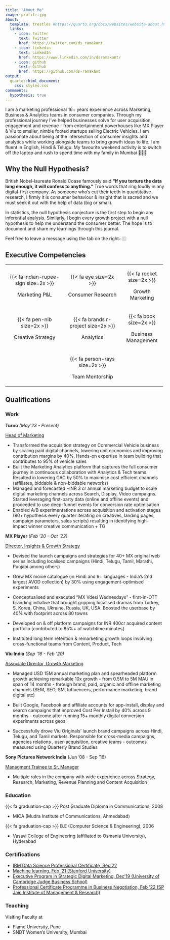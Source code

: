```yaml
---
title: "About Me"
image: profile.jpg
about:
  template: trestles #https://quarto.org/docs/websites/website-about.html#templates
  links:
    - icon: twitter
      text: Twitter
      href: https://twitter.com/ds_ramakant
    - icon: linkedin
      text: LinkedIn
      href: https://www.linkedin.com/in/dsramakant/
    - icon: github
      text: Github
      href: https://github.com/ds-ramakant
output:
  quarto::html_document:
    css: styles.css
commments:
  hypothesis: true
---
```


I am a marketing professional 16+ years experience across Marketing, Business & Analytics teams in consumer companies. Through my professional journey I've helped businesses solve for user acquisition, engagement and revenue - from entertainment powerhouses like MX Player & Viu to smaller, nimble footed startups selling Electric Vehicles. I am passionate about being at the intersection of consumer insights and analytics while working alongside teams to bring growth ideas to life. I am fluent in English, Hindi & Telugu. My favourite weekend activity is to switch off the laptop and rush to spend time with my family in Mumbai 👨‍👩‍👧

## Why the Null Hypothesis?

British Nobel-laureate Ronald Coase famously said **"If you torture the data long enough, it will confess to anything."** True words that ring loudly in any digital-first company. As someone who's cut their teeth in quantitative research, I firmly it is consumer behaviour & insight that is sacred and we must seek it out with the help of data (big or small).

In statistics, the null hypothesis conjecture is the first step to begin any inferential analysis. Similarly, I begin every growth project with a null hypothesis to help me understand the consumer better. The hope is to document and share my learnings through this journal.

Feel free to leave a message using the tab on the right👉🏼

## Executive Competencies

::: {.column-body-outset style="border: none"}
+:------------------------------------:+:-----------------------------------:+:-------------------------:+
| {{< fa indian-rupee-sign size=2x >}} | {{< fa eye size=2x >}}              | {{< fa rocket size=2x >}} |
|                                      |                                     |                           |
| Marketing P&L                        | Consumer Research                   | Growth Marketing          |
+--------------------------------------+-------------------------------------+---------------------------+
| {{< fa pen-nib size=2x >}}           | {{< fa brands r-project size=2x >}} | {{< fa book size=2x >}}   |
|                                      |                                     |                           |
| Creative Strategy                    | Analytics                           | Business Management       |
+--------------------------------------+-------------------------------------+---------------------------+
|                                      | {{< fa person-rays size=2x >}}      |                           |
|                                      |                                     |                           |
|                                      | Team Mentorship                     |                           |
+--------------------------------------+-------------------------------------+---------------------------+
:::

## Qualifications

::: panel-tabset
### Work

**Turno** *(May'23 - Present)*

[Head of Marketing]{.underline}

-   [Transformed the acquisition strategy on Commercial Vehicle business by scaling paid digital channels, lowering unit economics and improving contribution margins by 40%. Hands-on expertise in team building that contributes to 95% of vehicle sales]{.my-jobexp}
-   Built the Marketing Analytics platform that captures the full consumer journey in continuous collaboration with Analytics & Tech teams. Resulted in lowering CAC by 50% to maximise cost efficient channels (affiliates, biddable & non-biddable networks)
-   Managed and forecasted \~INR 3 cr annual marketing budget to scale digital marketing channels across Search, Display, Video campaigns. Started leveraging first-party data (online and offline events) and proceeded to use deep-funnel events for conversion rate optimisation
-   Enabled A/B experimentations across acquisition and activation stages (80+ hypothesis every quarter iterating on creatives, landing pages, campaign parameters, sales scripts) resulting in identifying high-impact winner creative communication + TG

**MX Player** *(Feb '20 - Oct '22)*

[Director, Insights & Growth Strategy]{.underline}

-   [Devised the launch campaigns and strategies for 40+ MX original web series including localised campaigns (Hindi, Telugu, Tamil, Marathi, Punjabi among others)]{.my-jobexp}

-   Grew MX movie catalogue (in Hindi and 9+ languages - India's 2nd largest AVOD collection) by 30% using engagement-optimised experiments

-   Conceptualised and executed "MX Vdesi Wednesdays" - first-in-OTT branding initiative that brought gripping localised dramas from Turkey, S. Korea, China, Ukraine, Russia, UK, USA. Boosted the userbase by 40% with footprint across 80 towns

-   Developed on & off platform campaigns for INR 400cr acquired content portfolio \[contributed to 85%+ of watchtime minutes\]

-   Instituted long term retention & remarketing growth loops involving cross-functional teams from Content, Product, Tech

**Viu India** *(Sep '16 - Feb '20)*

[Associate Director, Growth Marketing]{.underline}

-   Managed USD 15M annual marketing plan and spearheaded platform growth achieving remarkable 10x growth - from 0.5M to 5M MAU in span of 14 months - through brand, paid, organic and offline marketing channels (SEM, SEO, SM, Influencers, performance marketing, brand digital etc)

-   Built Google, Facebook and affiliate accounts for app-install, display and search campaigns that improved Cost Per Install by 40% across 9 months - outcome after running 15+ monthly digital conversion experiments across geos

-   Successfully drove Viu Originals’ launch brand campaigns across Hindi, Telugu, and Tamil markets. Responsible for cross-media campaigns, agencies relations , user-acquisition, creative teams - outcomes measured using Quarterly Brand Studies

**Sony Pictures Network India** (Jun '08 - Sep '16)

[Managment Trainee to Sr. Manager]{.underline}

-   [Multiple roles in the company with wide experience across Strategy, Research, Marketing, Revenue Planning and Content Acquisition]{.my-jobexp}

### Education

{{< fa graduation-cap >}} Post Graduate Diploma in Communications, 2008

-   [MICA (Mudra Institute of Communications, Ahmedabad)]{.my-jobexp}

{{< fa graduation-cap >}} B.E (Computer Science & Engineering), 2006

-   [Vasavi College of Engineering (affiliated to Osmania University), Hyderabad]{.my-jobexp}

### Certifications

-   [IBM Data Science Professional Certificate, Sep'22](https://www.credly.com/badges/b7903e60-11e9-4c1f-8759-771eac755c92/public_url)
-   [Machine learning, Feb '21 \n(Stanford University)](https://www.coursera.org/account/accomplishments/verify/NX376JHV6LGQ)\
-   [Executive Program in Strategic Digital Marketing, Dec'19 \n(University of Cambridge Judge Business School)](https://www.credential.net/b90ce3dd-94e9-4eca-bcf0-6afa245888d6#gs.pom30y)
-   [Professional Certificate Programme in Business Negotiation, Feb '22 \n (SP Jain Institute of Management & Research)](https://verification.spjimr.org/verify/mdp/2022/b0140e8d-b2f1-4db1-be35-adce62c6b061)

### Teaching

Visiting Faculty at

-   Flame University, Pune
-   SNDT Women's University, Mumbai
:::
